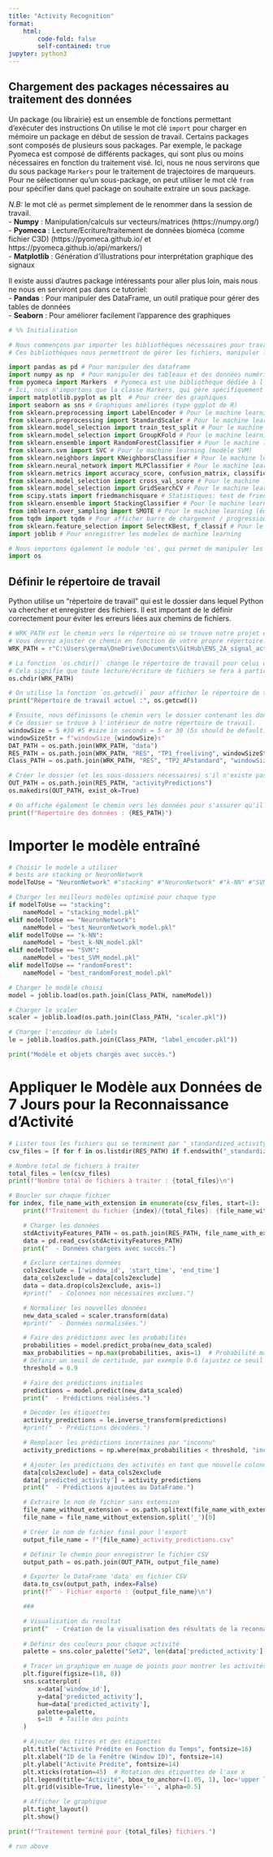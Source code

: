 ```yaml
---
title: "Activity Recognition"
format:
    html:
        code-fold: false
        self-contained: true
jupyter: python3
---
```


## Chargement des packages nécessaires au traitement des données
Un package (ou librairie) est un ensemble de fonctions permettant d'exécuter des instructions
On utilise le mot clé `import` pour charger en mémoire un package en début de session de travail. 
Certains packages sont composés de plusieurs sous packages. Par exemple, le package Pyomeca est composé de différents packages, qui sont plus ou moins nécessaires en fonction du traitement visé. Ici, nous ne nous servirons que du sous package `Markers` pour le traitement de trajectoires de marqueurs. Pour ne sélectionner qu'un sous-package, on peut utiliser le mot clé `from` pour spécifier dans quel package on souhaite extraire un sous package.

*N.B:* le mot clé `as` permet simplement de le renommer dans la session de travail.   
    - **Numpy** : Manipulation/calculs sur vecteurs/matrices (https://numpy.org/)  
    - **Pyomeca** : Lecture/Ecriture/traitement de données bioméca (comme fichier C3D) (https://pyomeca.github.io/ et https://pyomeca.github.io/api/markers/)  
    - **Matplotlib** : Génération d'illustrations pour interprétation graphique des signaux  

Il existe aussi d'autres package intéressants pour aller plus loin, mais nous ne nous en serviront pas dans ce tutoriel:  
    - **Pandas** : Pour manipuler des DataFrame, un outil pratique pour gérer des tables de données  
    - **Seaborn** : Pour améliorer facilement l'apparence des graphiques  

```python
# %% Initialisation

# Nous commençons par importer les bibliothèques nécessaires pour travailler avec les données de motion capture (mocap).
# Ces bibliothèques nous permettront de gérer les fichiers, manipuler les données et visualiser les résultats.

import pandas as pd # Pour manipuler des dataframe
import numpy as np  # Pour manipuler des tableaux et des données numériques, utile dans beaucoup de calculs
from pyomeca import Markers  # Pyomeca est une bibliothèque dédiée à l'analyse de données biomécaniques. 
# Ici, nous n'importons que la classe Markers, qui gère spécifiquement les trajectoires de marqueurs mocap.
import matplotlib.pyplot as plt  # Pour créer des graphiques
import seaborn as sns # Graphiques améliorés (type ggplot de R)
from sklearn.preprocessing import LabelEncoder # Pour le machine learning (encoder les labels)
from sklearn.preprocessing import StandardScaler # Pour le machine learning (normalisation des features)
from sklearn.model_selection import train_test_split # Pour le machine learning (diviser les data en learning et test)
from sklearn.model_selection import GroupKFold # Pour le machine learning (diviser les data en learning et test avec 5 groupes)
from sklearn.ensemble import RandomForestClassifier # Pour le machine learning (modèle random forest)
from sklearn.svm import SVC # Pour le machine learning (modèle SVM)
from sklearn.neighbors import KNeighborsClassifier # Pour le machine learning (modèle k-NN)
from sklearn.neural_network import MLPClassifier # Pour le machine learning (modèle Réseau de Neurones)
from sklearn.metrics import accuracy_score, confusion_matrix, classification_report # Pour le machine learning (calculer les métriques de performance)
from sklearn.model_selection import cross_val_score # Pour le machine learning (validation croisée)
from sklearn.model_selection import GridSearchCV # Pour le machine learning (hyperparametres)
from scipy.stats import friedmanchisquare # Statistiques: test de friedman
from sklearn.ensemble import StackingClassifier # Pour le machine learning (ensemble learning)
from imblearn.over_sampling import SMOTE # Pour le machine learning (équilibrage des classes majo/minoritaires)
from tqdm import tqdm # Pour afficher barre de chargement / progression en %
from sklearn.feature_selection import SelectKBest, f_classif # Pour le machine learning (Sélection de Caractéristiques)
import joblib # Pour enregistrer les modeles de machine learning

# Nous importons également le module 'os', qui permet de manipuler les fichiers et les répertoires sur notre système.
import os
```

## Définir le répertoire de travail

Python utilise un "répertoire de travail" qui est le dossier dans lequel Python va chercher et enregistrer des fichiers.
Il est important de le définir correctement pour éviter les erreurs liées aux chemins de fichiers.

```python
# WRK_PATH est le chemin vers le répertoire où se trouve notre projet et où se trouvent les fichiers mocap.
# Vous devrez ajuster ce chemin en fonction de votre propre répertoire.
WRK_PATH = r"C:\Users\germa\OneDrive\Documents\GitHub\ENS_2A_signal_actigraphDataAnalysis\actigraphDataAnalysis"

# La fonction `os.chdir()` change le répertoire de travail pour celui que nous avons défini dans WRK_PATH.
# Cela signifie que toute lecture/écriture de fichiers se fera à partir de ce répertoire.
os.chdir(WRK_PATH)

# On utilise la fonction `os.getcwd()` pour afficher le répertoire de travail actuel et vérifier que le changement a bien eu lieu.
print("Répertoire de travail actuel :", os.getcwd())

# Ensuite, nous définissons le chemin vers le dossier contenant les données de motion capture (C3D).
# Ce dossier se trouve à l'intérieur de notre répertoire de travail.
windowSize = 5 #30 #5 #size in seconds = 5 or 30 (5s should be default)
windowSizeStr = f"windowSize_{windowSize}s"
DAT_PATH = os.path.join(WRK_PATH, "data")
RES_PATH = os.path.join(WRK_PATH, "RES", "TP1_freeliving", windowSizeStr)
Class_PATH = os.path.join(WRK_PATH, "RES", "TP2_APstandard", "windowSize_5s", "ClassifierIA") #classifier is trained on 5s

# Créer le dossier (et les sous-dossiers nécessaires) s'il n'existe pas déjà
OUT_PATH = os.path.join(RES_PATH, "activityPredictions")
os.makedirs(OUT_PATH, exist_ok=True)

# On affiche également le chemin vers les données pour s'assurer qu'il est correct.
print(f"Répertoire des données : {RES_PATH}")
```

# Importer le modèle entraîné

```python
# Choisir le modele a utiliser
# bests are stacking or NeuronNetwork
modelToUse = "NeuronNetwork" #"stacking" #"NeuronNetwork" #"k-NN" #"SVM" #"randomForest"

# Charger les meilleurs modèles optimisé pour chaque type
if modelToUse == "stacking":
    nameModel = "stacking_model.pkl"
elif modelToUse == "NeuronNetwork":
    nameModel = "best_NeuronNetwork_model.pkl"
elif modelToUse == "k-NN":
    nameModel = "best_k-NN_model.pkl"
elif modelToUse == "SVM":
    nameModel = "best_SVM_model.pkl"
elif modelToUse == "randomForest":
    nameModel = "best_randomForest_model.pkl"

# Charger le modèle choisi
model = joblib.load(os.path.join(Class_PATH, nameModel))

# Charger le scaler
scaler = joblib.load(os.path.join(Class_PATH, "scaler.pkl"))

# Charger l'encodeur de labels
le = joblib.load(os.path.join(Class_PATH, "label_encoder.pkl"))

print("Modèle et objets chargés avec succès.")
```


# Appliquer le Modèle aux Données de 7 Jours pour la Reconnaissance d'Activité

```python
# Lister tous les fichiers qui se terminent par "_standardized_activity_features.csv" dans RES_PATH
csv_files = [f for f in os.listdir(RES_PATH) if f.endswith("_standardized_activity_features.csv")]

# Nombre total de fichiers à traiter
total_files = len(csv_files)
print(f"Nombre total de fichiers à traiter : {total_files}\n")

# Boucler sur chaque fichier
for index, file_name_with_extension in enumerate(csv_files, start=1):
    print(f"Traitement du fichier {index}/{total_files}: {file_name_with_extension}")

    # Charger les données
    stdActivityFeatures_PATH = os.path.join(RES_PATH, file_name_with_extension)
    data = pd.read_csv(stdActivityFeatures_PATH)
    print("  - Données chargées avec succès.")

    # Exclure certaines données
    cols2exclude = ['window_id', 'start_time', 'end_time']
    data_cols2exclude = data[cols2exclude]
    data = data.drop(cols2exclude, axis=1)
    #print("  - Colonnes non nécessaires exclues.")

    # Normaliser les nouvelles données
    new_data_scaled = scaler.transform(data)
    #print("  - Données normalisées.")

    # Faire des prédictions avec les probabilités
    probabilities = model.predict_proba(new_data_scaled)
    max_probabilities = np.max(probabilities, axis=1)  # Probabilité maximale pour chaque prédiction
    # Définir un seuil de certitude, par exemple 0.6 (ajustez ce seuil selon vos besoins)
    threshold = 0.9

    # Faire des prédictions initiales
    predictions = model.predict(new_data_scaled)
    print("  - Prédictions réalisées.")

    # Décoder les étiquettes
    activity_predictions = le.inverse_transform(predictions)
    #print("  - Prédictions décodées.")

    # Remplacer les prédictions incertaines par "inconnu"
    activity_predictions = np.where(max_probabilities < threshold, "inconnu", activity_predictions)

    # Ajouter les prédictions des activités en tant que nouvelle colonne dans le DataFrame 'data'
    data[cols2exclude] = data_cols2exclude
    data['predicted_activity'] = activity_predictions
    print("  - Prédictions ajoutées au DataFrame.")

    # Extraire le nom de fichier sans extension
    file_name_without_extension = os.path.splitext(file_name_with_extension)[0]
    file_name = file_name_without_extension.split('_')[0]

    # Créer le nom de fichier final pour l'export
    output_file_name = f"{file_name}_activity_predictions.csv"

    # Définir le chemin pour enregistrer le fichier CSV
    output_path = os.path.join(OUT_PATH, output_file_name)

    # Exporter le DataFrame 'data' en fichier CSV
    data.to_csv(output_path, index=False)
    print(f"  - Fichier exporté : {output_file_name}\n")

    ###

    # Visualisation du resultat
    print("  - Création de la visualisation des résultats de la reconnaissance d'activités.")
    
    # Définir des couleurs pour chaque activité
    palette = sns.color_palette("Set2", len(data['predicted_activity'].unique()))

    # Tracer un graphique en nuage de points pour montrer les activités prédictes en fonction du temps
    plt.figure(figsize=(18, 8))
    sns.scatterplot(
        x=data['window_id'], 
        y=data['predicted_activity'], 
        hue=data['predicted_activity'], 
        palette=palette,
        s=10  # Taille des points
    )

    # Ajouter des titres et des étiquettes
    plt.title("Activité Prédite en Fonction du Temps", fontsize=16)
    plt.xlabel("ID de la Fenêtre (Window ID)", fontsize=14)
    plt.ylabel("Activité Prédite", fontsize=14)
    plt.xticks(rotation=45)  # Rotation des étiquettes de l'axe x
    plt.legend(title="Activité", bbox_to_anchor=(1.05, 1), loc='upper left')  # Placer la légende en dehors du graphique
    plt.grid(visible=True, linestyle='--', alpha=0.5)

    # Afficher le graphique
    plt.tight_layout()
    plt.show()

print(f"Traitement terminé pour {total_files} fichiers.")
```

```python
# run above

```